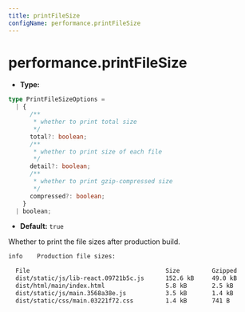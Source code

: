 ```yaml
---
title: printFileSize
configName: performance.printFileSize
---
```


# performance.printFileSize

- **Type:**

```ts
type PrintFileSizeOptions =
  | {
      /**
       * whether to print total size
       */
      total?: boolean;
      /**
       * whether to print size of each file
       */
      detail?: boolean;
      /**
       * whether to print gzip-compressed size
       */
      compressed?: boolean;
    }
  | boolean;
```

- **Default:** `true`

Whether to print the file sizes after production build.

```bash
info    Production file sizes:

  File                                      Size         Gzipped
  dist/static/js/lib-react.09721b5c.js      152.6 kB     49.0 kB
  dist/html/main/index.html                 5.8 kB       2.5 kB
  dist/static/js/main.3568a38e.js           3.5 kB       1.4 kB
  dist/static/css/main.03221f72.css         1.4 kB       741 B
```


<RsbuildConig />
